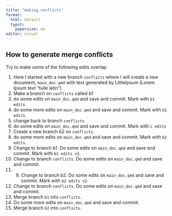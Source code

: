 ```yaml
---
title: "making_conflicts"
format: 
  html: default
  typst:
    papersize: a4
editor: visual
---
```


## How to generate merge conflicts

Try to make some of the following edits overlap.

1. Here I started with a new branch `conflicts` where I will create a new document, `main_doc.qmd` with text generated by LittleIpsum (Lorem Ipsum text “tulle latin”).
2. Make a branch on `conflicts` called b1
3. do some edits on `main_doc.qmd` and save and commit. Mark with `b1 edits`.
4. do some more edits on `main_doc.qmd` and save and commit. Mark with `b1 edits`.
5. change back to branch `conflicts` 
6. do some edits on `main_doc.qmd` and save and commit. Mark with `c edits`
7. Create a new branch b2 on `conflicts`.
8. do some more edits on `main_doc.qmd` and save and commit. Mark with `b2 edits`.
9. Change to branch b1. Do some edits on `main_doc.qmd` and save and commit. Mark with `b1 edits v2`.
10. Change to branch `conflicts`. Do some edits on `main_doc.qmd` and save and commit.
11. 9. Change to branch b2. Do some edits on `main_doc.qmd` and save and commit. Mark with `b2 edits v2`.
12. Change to branch `conflicts`. Do some edits on `main_doc.qmd` and save and commit. 
13. Merge branch `b1` into `conflicts`.
14. Do some more edits on `main_doc.qmd` and save and commit. 
15. Merge branch `b2` into `conflicts`.
